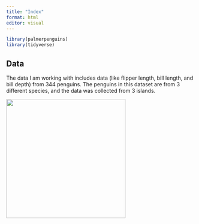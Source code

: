 ```yaml
---
title: "Index"
format: html
editor: visual
---
```


```r
library(palmerpenguins)
library(tidyverse)
```

## Data

The data I am working with includes data (like flipper length, bill length, and bill depth) from 344 penguins. The penguins in this dataset are from 3 different species, and the data was collected from 3 islands.

![](https://www.thoughtco.com/thmb/DXL0rwztfCOpWKXmGD_cNheS1uQ=/1500x0/filters:no_upscale():max_bytes(150000):strip_icc()/149267744-56a008755f9b58eba4ae8f46.jpg){width="318"}
